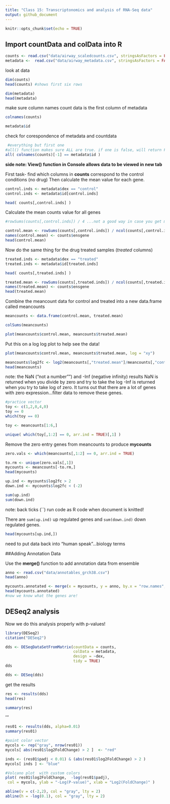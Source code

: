 ```yaml
---
title: "Class 15: Transcriptonomics and analysis of RNA-Seq data"
output: github_document
---
```


```r
knitr::opts_chunk$set(echo = TRUE)
```

## Import countData and colData into R

```r
counts <- read.csv("data/airway_scaledcounts.csv", stringsAsFactors = FALSE)
metadata <-  read.csv("data/airway_metadata.csv", stringsAsFactors = FALSE)
```

look at data

```r
dim(counts)
head(counts) #shows first six rows
```

```r
dim(metadata)
head(metadata)
```

make sure column names count data is the first column of metadata
```r
colnames(counts)
```

```r
metadata$id
```

check for corespondence of metadata and countdata
```r
 #everything but first one 
#all() function makes sure ALL are true. if one is false, will return FALSE
all( colnames(counts)[-1] == metadata$id )
```
 **side note: View() function in Console allows data to be viewed in new tab**
 
First task- find which columns in **counts** correspond to the control conditions (no drug)
Then calculate the mean value for each gene.

```r
control.inds <- metadata$dex == "control"
control.inds <- metadata$id[control.inds]

head( counts[,control.inds] )
```

Calculate the mean counts value for all genes
```r
#rowSums(counts[,control.inds]) / 4 ...not a good way in case you get more columns (perform more experiments)...four is hard coded into the code

control.mean <- rowSums(counts[,control.inds]) / ncol(counts[,control.inds])
names(control.mean) <- counts$ensgene
head(control.mean)
```

Now do the same thing for the drug treated samples (*treated* columns)

```r

treated.inds <- metadata$dex == "treated"
treated.inds <- metadata$id[treated.inds]

head( counts[,treated.inds] )
```

```r
treated.mean <- rowSums(counts[,treated.inds]) / ncol(counts[,treated.inds])
names(treated.mean) <- counts$ensgene
head(treated.mean)
```

Combine the meancount data for control and treated into a new data.frame called meancounts
```r
meancounts <- data.frame(control.mean, treated.mean)

```

```r
colSums(meancounts)
```

```r
plot(meancounts$control.mean, meancounts$treated.mean)
```

Put this on a log log plot to help see the data!
```r
plot(meancounts$control.mean, meancounts$treated.mean, log = "xy")
```

```r
meancounts$log2fc <- log2(meancounts[,"treated.mean"]/meancounts[,"control.mean"])
head(meancounts)
```

note: the NaN (“not a number””) and -Inf (negative infinity) results
NaN is returned when you divide by zero and try to take the log 
-Inf is returned when you try to take log of zero. It turns out that there are a lot of genes with zero expression...filter data to remove these genes.


```r
#practice vector
toy <- c(1,2,0,4,0)
toy == 0
which(toy == 0)
```

```r
toy <- meancounts[1:6,]

unique( which(toy[,1:2] == 0, arr.ind = TRUE)[,1] )
```

Remove the zero entry genes from meancounts to produce **mycounts**
```r
zero.vals <- which(meancounts[,1:2] == 0, arr.ind = TRUE)

to.rm <- unique(zero.vals[,1])
mycounts <- meancounts[-to.rm,]
head(mycounts)
```

```r
up.ind <- mycounts$log2fc > 2
down.ind <- mycounts$log2fc < (-2)
```
```r
sum(up.ind)
sum(down.ind)
```
note: back ticks (``) run code as R code when document is knitted!

There are `sum(up.ind)` up regulated genes and `sum(down.ind)` down regulated genes.

```r
head(mycounts[up.ind,])
```

need to put data back into "human speak"...biology terms

##Adding Annotation Data

Use the **merge()** function to add annotation data from ensemble

```r
anno <- read.csv("data/annotables_grch38.csv")
head(anno)
```

```r
mycounts.annotated <- merge(x = mycounts, y = anno, by.x = "row.names", by.y = "ensgene")
head(mycounts.annotated)
#now we know what the genes are!
```

## DESeq2 analysis

Now we do this analysis properly with p-values!

```r
library(DESeq2)
citation("DESeq2")
```
```r
dds <- DESeqDataSetFromMatrix(countData = counts, 
                              colData = metadata, 
                              design = ~dex, 
                              tidy = TRUE)
dds
```

```r
dds <- DESeq(dds)
```

get the results
```r
res <- results(dds)
head(res)
```

```r
summary(res)
```

'''
```r
res01 <- results(dds, alpha=0.01)
summary(res01)
```

```r
#point color vector 
mycols <- rep("gray", nrow(res01))
mycols[ abs(res01$log2FoldChange) > 2 ]  <- "red" 

inds <- (res01$padj < 0.01) & (abs(res01$log2FoldChange) > 2 )
mycols[ inds ] <- "blue"

#Volcano plot  with custom colors 
plot( res01$log2FoldChange,  -log(res01$padj), 
 col = mycols, ylab = "-Log(P-value)", xlab = "Log2(FoldChange)" )

abline(v = c(-2,2), col = "gray", lty = 2)
abline(h = -log(0.1), col = "gray", lty = 2)
```

















